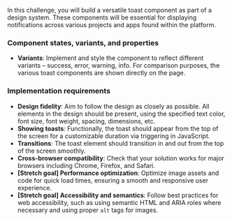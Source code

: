 In this challenge, you will build a versatile toast component as part of a design system. These components will be essential for displaying notifications across various projects and apps found within the platform.

### Component states, variants, and properties

- **Variants**: Implement and style the component to reflect different variants – success, error, warning, info. For comparison purposes, the various toast components are shown directly on the page.

### Implementation requirements

- **Design fidelity**: Aim to follow the design as closely as possible. All elements in the design should be present, using the specified text color, font size, font weight, spacing, dimensions, etc.
- **Showing toasts**: Functionally, the toast should appear from the top of the screen for a customizable duration via triggering in JavaScript.
- **Transitions**: The toast element should transition in and out from the top of the screen smoothly.
- **Cross-browser compatibility**: Check that your solution works for major browsers including Chrome, Firefox, and Safari.
- **[Stretch goal] Performance optimization**: Optimize image assets and code for quick load times, ensuring a smooth and responsive user experience.
- **[Stretch goal] Accessibility and semantics**: Follow best practices for web accessibility, such as using semantic HTML and ARIA roles where necessary and using proper `alt` tags for images.
